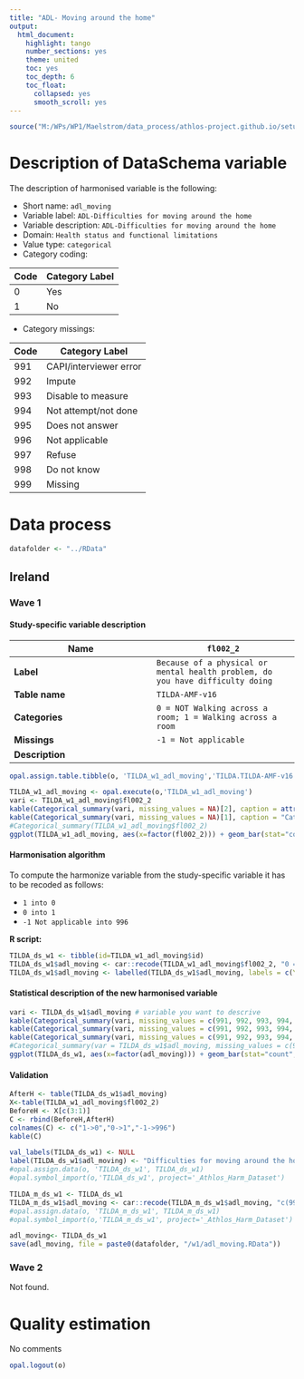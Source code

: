 ```yaml
---
title: "ADL- Moving around the home"
output:
  html_document:
    highlight: tango
    number_sections: yes
    theme: united
    toc: yes
    toc_depth: 6
    toc_float:
      collapsed: yes
      smooth_scroll: yes
---
```


<!-- ########################################################## --> 

<!-- # Installation, loading packages -->
<!-- **R script:** -->

```r
source("M:/WPs/WP1/Maelstrom/data_process/athlos-project.github.io/setup_iago.r")
```
<!-- ########################################################## --> 



# Description of DataSchema variable

The description of harmonised variable is the following:

* Short name: `adl_moving`
* Variable label: `ADL-Difficulties for moving around the home`
* Variable description: `ADL-Difficulties for moving around the home`
* Domain: `Health status and functional limitations`
* Value type: `categorical`
* Category coding:

**Code** | **Category Label**
-------- | ------------------
0        | Yes
1        | No

* Category missings: 

**Code** | **Category Label**
----| ------------------
991 | CAPI/interviewer error
992 | Impute
993 | Disable to measure
994 | Not attempt/not done
995 | Does not answer
996 | Not applicable
997 | Refuse
998 | Do not know
999 | Missing




<!-- ########################################################## --> 

# Data process

```r
datafolder <- "../RData"
```


## Ireland
### Wave 1

#### Study-specific variable description

 


| **Name** | `fl002_2`|
|-|-|
| **Label** | `Because of a physical or mental health problem, do you have difficulty doing` |
| **Table name** | `TILDA-AMF-v16` |
| **Categories** |`0 = NOT Walking across a room; 1 = Walking across a room`|
| **Missings** |`-1 = Not applicable`|
| **Description** |  |


 


```r
opal.assign.table.tibble(o, 'TILDA_w1_adl_moving','TILDA.TILDA-AMF-v16', variables=list('fl002_2'), missings = TRUE)
```

```r
TILDA_w1_adl_moving <- opal.execute(o,'TILDA_w1_adl_moving')
vari <- TILDA_w1_adl_moving$fl002_2
kable(Categorical_summary(vari, missing_values = NA)[2], caption = attributes(vari)$`spss::shortName`)
kable(Categorical_summary(vari, missing_values = NA)[1], caption = "Category")
#Categorical_summary(TILDA_w1_adl_moving$fl002_2)
ggplot(TILDA_w1_adl_moving, aes(x=factor(fl002_2))) + geom_bar(stat="count", width=0.4, fill="steelblue") + xlab("ADL - Moving around the home") + ylab("Frequency")
```

#### Harmonisation algorithm

To compute the harmonize variable from the study-specific variable it has to be recoded as follows:

* `1 into 0` 
* `0 into 1` 
* `-1 Not applicable into 996`

**R script:** 
```r
TILDA_ds_w1 <- tibble(id=TILDA_w1_adl_moving$id)
TILDA_ds_w1$adl_moving <- car::recode(TILDA_w1_adl_moving$fl002_2, "0 = '1';1 = '0';-1 = '996' ")
TILDA_ds_w1$adl_moving <- labelled(TILDA_ds_w1$adl_moving, labels = c(Yes=0, No=1,Missing=999, Do_not_know=998, Refuse=997, Not_applicable=996, Does_not_answer=995,  Not_attempt_not_done=994, Disable_to_measure=993, Impute=992, CAPI_interviewer_error=991))
```

#### Statistical description of the new harmonised variable
```r
vari <- TILDA_ds_w1$adl_moving # variable you want to descrive
kable(Categorical_summary(vari, missing_values = c(991, 992, 993, 994, 995, 996, 997, 998, 999))[3])
kable(Categorical_summary(vari, missing_values = c(991, 992, 993, 994, 995, 996, 997, 998, 999))[1], caption = "Category")
kable(Categorical_summary(vari, missing_values = c(991, 992, 993, 994, 995, 996, 997, 998, 999))[2], caption = "Type of missing")
#Categorical_summary(var = TILDA_ds_w1$adl_moving, missing_values = c(991, 992, 993, 994, 995, 996, 997, 998, 999))
ggplot(TILDA_ds_w1, aes(x=factor(adl_moving))) + geom_bar(stat="count", width=0.4, fill="steelblue") + xlab("ADL - Moving around the home") + ylab("Frequency")
```

#### Validation
```r
AfterH <- table(TILDA_ds_w1$adl_moving)
X<-table(TILDA_w1_adl_moving$fl002_2)
BeforeH <- X[c(3:1)]
C <- rbind(BeforeH,AfterH)
colnames(C) <- c("1->0","0->1","-1->996") 
kable(C)
```


```r
val_labels(TILDA_ds_w1) <- NULL
label(TILDA_ds_w1$adl_moving) <- "Difficulties for moving around the home"
#opal.assign.data(o, 'TILDA_ds_w1', TILDA_ds_w1)
#opal.symbol_import(o,'TILDA_ds_w1', project='_Athlos_Harm_Dataset')

TILDA_m_ds_w1 <- TILDA_ds_w1
TILDA_m_ds_w1$adl_moving <- car::recode(TILDA_m_ds_w1$adl_moving, "c(991, 992, 993, 994, 995, 996, 997,998, 999)=NA")
#opal.assign.data(o, 'TILDA_m_ds_w1', TILDA_m_ds_w1)
#opal.symbol_import(o,'TILDA_m_ds_w1', project='_Athlos_Harm_Dataset')
```

```r
adl_moving<- TILDA_ds_w1
save(adl_moving, file = paste0(datafolder, "/w1/adl_moving.RData"))
```

### Wave 2

Not found.



# Quality estimation

No comments

```r
opal.logout(o)
```
